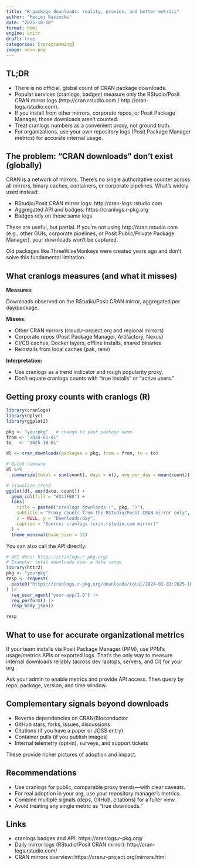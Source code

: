 ```yaml
---
title: "R package downloads: reality, proxies, and better metrics"
author: "Maciej Nasinski"
date: "2025-10-10"
format: html
engine: knitr
draft: true
categories: [rprogramming]
image: main.png
---
```


## TL;DR

- There is no official, global count of CRAN package downloads.
- Popular services (cranlogs, badges) measure only the RStudio/Posit CRAN mirror logs (http://cran.rstudio.com / http://cran-logs.rstudio.com).
- If you install from other mirrors, corporate repos, or Posit Package Manager, those downloads aren’t counted.
- Treat cranlogs numbers as a convenient proxy, not ground truth.
- For organizations, use your own repository logs (Posit Package Manager metrics) for accurate internal usage.

## The problem: “CRAN downloads” don’t exist (globally)

CRAN is a network of mirrors. There’s no single authoritative counter across all mirrors, binary caches, containers, or corporate pipelines. What’s widely used instead:

- RStudio/Posit CRAN mirror logs: http://cran-logs.rstudio.com
- Aggregated API and badges: https://cranlogs.r-pkg.org
- Badges rely on those same logs

These are useful, but partial. If you’re not using http://cran.rstudio.com (e.g., other GUIs, corporate pipelines, or Posit Public/Private Package Manager), your downloads won’t be captured.

Old packages like ThreeWiseMonkeys were created years ago and don’t solve this fundamental limitation.

## What cranlogs measures (and what it misses)

**Measures:**

Downloads observed on the RStudio/Posit CRAN mirror, aggregated per day/package.

**Misses:**

  - Other CRAN mirrors (cloud.r-project.org and regional mirrors)
  - Corporate repos (Posit Package Manager, Artifactory, Nexus)
  - CI/CD caches, Docker layers, offline installs, shared binaries
  - Reinstalls from local caches (pak, renv)

**Interpretation:**

- Use cranlogs as a trend indicator and rough popularity proxy.
- Don’t equate cranlogs counts with “true installs” or “active users.”

## Getting proxy counts with cranlogs (R)

```r
library(cranlogs)
library(dplyr)
library(ggplot2)

pkg <- "yourpkg"   # change to your package name
from <- "2024-01-01"
to   <- "2025-10-01"

dl <- cran_downloads(packages = pkg, from = from, to = to)

# Quick summary
dl %>% 
  summarize(total = sum(count), days = n(), avg_per_day = mean(count))

# Visualize trend
ggplot(dl, aes(date, count)) +
  geom_col(fill = "#2C7FB8") +
  labs(
    title = paste0("cranlogs downloads (", pkg, ")"),
    subtitle = "Proxy counts from the RStudio/Posit CRAN mirror only",
    x = NULL, y = "Downloads/day",
    caption = "Source: cranlogs (cran.rstudio.com mirror)"
  ) +
  theme_minimal(base_size = 12)
```

You can also call the API directly:

```r
# API docs: https://cranlogs.r-pkg.org/
# Example: total downloads over a date range
library(httr2)
pkg <- "yourpkg"
resp <- request(
  paste0("https://cranlogs.r-pkg.org/downloads/total/2024-01-01:2025-10-01/", pkg)
) |>
  req_user_agent("your-app/1.0") |>
  req_perform() |>
  resp_body_json()

resp
```

## What to use for accurate organizational metrics

If your team installs via Posit Package Manager (PPM), use PPM’s usage/metrics APIs or exported logs. That’s the only way to measure internal downloads reliably (across dev laptops, servers, and CI) for your org.

Ask your admin to enable metrics and provide API access. Then query by repo, package, version, and time window.

## Complementary signals beyond downloads

- Reverse dependencies on CRAN/Bioconductor
- GitHub stars, forks, issues, discussions
- Citations (if you have a paper or JOSS entry)
- Container pulls (if you publish images)
- Internal telemetry (opt‑in), surveys, and support tickets

These provide richer pictures of adoption and impact.

## Recommendations

- Use cranlogs for public, comparable proxy trends—with clear caveats.
- For real adoption in your org, use your repository manager’s metrics.
- Combine multiple signals (deps, GitHub, citations) for a fuller view.
- Avoid treating any single metric as “true downloads.”

## Links

- cranlogs badges and API: https://cranlogs.r-pkg.org/
- Daily mirror logs (RStudio/Posit CRAN mirror): http://cran-logs.rstudio.com/
- CRAN mirrors overview: https://cran.r-project.org/mirrors.html